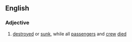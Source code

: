 ==English==

===Adjective===
{{en-adj|head=[[lost]] with all [[hand]]s|-}}

# {{lb|en|nautical}} [[destroyed]] or [[sunk]], while all [[passenger]]s and [[crew]] [[died]]